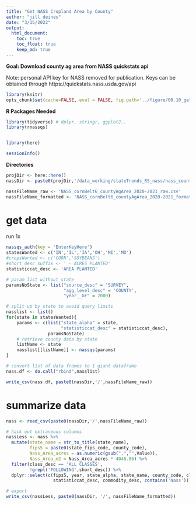 ```yaml
---
title: "Get NASS Cropland Area by County"
author: "jill deines"
date: "3/15/2022"
output: 
  html_document:
    toc: true
    toc_float: true
    keep_md: true
---
```


**Goal: Download county ag area from NASS quickstats api**

Note: personal API key for NASS removed for publication. Keys can be obtained through https://quickstats.nass.usda.gov/api

```r
library(knitr)
opts_chunk$set(cache=FALSE, eval = FALSE, fig.path='../figure/00.10_getNASS_plantingProgress/')
```

**R Packages Needed**

```r
library(tidyverse) # dplyr, stringr, ggplot2..
library(rnassqs)


library(here)

sessionInfo()
```

**Directories**


```r
projDir <- here::here()
nassDir <- paste0(projDir,'/data_working/stateTrends_RS_nass/nass_countyAgArea')

nassFileName_raw <- 'NASS_cornBelt6_countyAgArea_2020-2021_raw.csv'
nassFileName_formatted <- 'NASS_cornBelt6_countyAgArea_2020-2021_formatted.csv'

```

# get data
run 1x

```r
nassqs_auth(key = 'EnterKeyHere')
statesWanted <- c('IN','IL','IA','OH','MI','MO')
#cropsWanted <- c('CORN','SOYBEANS')
#short_desc_suffix <- ' - ACRES PLANTED'
statisticcat_desc <- 'AREA PLANTED'

# param list without state
paramsNoState <- list("source_desc" = "SURVEY",
                      "agg_level_desc" = 'COUNTY',
                      "year__GE" = 2000)

# split up by state to avoid query limits
nasslist <- list()
for(state in statesWanted){
    params <- c(list("state_alpha" = state,
                     "statisticcat_desc" = statisticcat_desc),
                paramsNoState)
    # retrieve county data by state
    listName <- state
    nasslist[[listName]] <- nassqs(params)
}

# convert list of data frames to 1 giant dataframe
nass.df <- do.call("rbind",nasslist)

write_csv(nass.df, paste0(nassDir,'/',nassFileName_raw))
```


# summarize data

```r
nass <- read_csv(paste0(nassDir,'/',nassFileName_raw))

# hack out extraneous columns
nassLess <- nass %>% 
  mutate(state_name = str_to_title(state_name),
         fips5 = paste0(state_fips_code, county_code),
         Nass_Area_acres = as.numeric(gsub(",","",Value)),
         Nass_Area_m2 = Nass_Area_acres * 4046.86) %>%
  filter(class_desc == 'ALL CLASSES',
         !grepl('FOLLOWING',short_desc)) %>%
  dplyr::select(c(fips5, year, state_alpha, state_name, county_code, class_desc, short_desc,
                  statisticcat_desc, commodity_desc, contains('Nass')))

# export
write_csv(nassLess, paste0(nassDir, '/', nassFileName_formatted))

```
